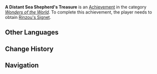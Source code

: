 {{Achievement Infobox
|title        = 
|id           = 81152
|order id     = 1138
|category     = Wonders of the World
|description  = Gain the most valued treasure of a great pirate from the ramblings of drunkards.
|requirements = Obtain [[Rinzou's Signet]].
|primogems    = 5
|tracking     = 
|hidden       = 1
|topic        = 
|type         = Exploration
}}
'''A Distant Sea Shepherd's Treasure''' is an [[Achievement]] in the category ''[[Wonders of the World]]''. To complete this achievement, the player needs to obtain [[Rinzou's Signet]].
<!--
==Trivia==

==Video Guides==
{{EVT
|video1   = 
|caption1 = 
}}
-->
==Other Languages==
{{Other Languages|default_hidden=1
|en      = A Distant Sea Shepherd's Treasure
|zhs     = 远海牧人的宝藏
|zhs_rm  = Yuǎnhǎi Mùrén de Bǎozàng
|zht     = 遠海牧人的寶藏
|zht_rm  = Yuǎnhǎi Mùrén de Bǎozàng
|ja      = 遠海牧人の宝物
|ja_rm   = Enkai Bokujin no Takaramono
|ko      = 먼 바다 양치기의 보물
|ko_rm   = 
|es      = El tesoro del pastor marino
|fr      = Le trésor d'un pasteur de la mer
|ru      = Сокровище морского пастуха
|th      = สมบัติแห่งท้องทะเลอันไกลโพ้น
|th_rm   = Sombat haeng Thong Thale An Klaiphon
|vi      = Kho Báu Du Mục Biển Khơi
|de      = Der Schatz eines fernen Meereshirten
|id      = Harta Karun Gembala Laut
|pt      = Tesouro do pastor do mar distante
}}

==Change History==
{{Change History|2.1}}
<!--
==References==
{{Reflist}}
-->
==Navigation==
{{Achievement Navbox|Wonders of the World|Exploration}}